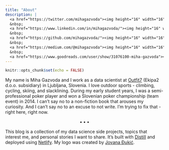 ```yaml
---
title: "About"
description: |
  <a href="https://twitter.com/mihagazvoda"><img height="16" width="16" src="https://cdn.jsdelivr.net/npm/simple-icons@latest/icons/twitter.svg" /></a>
  &nbsp;
  <a href="https://www.linkedin.com/in/mihagazvoda/"><img height="16" width="16" src="https://cdn.jsdelivr.net/npm/simple-icons@latest/icons/linkedin.svg" /></a>
  &nbsp;
  <a href="https://github.com/mihagazvoda/"><img height="16" width="16" src="https://cdn.jsdelivr.net/npm/simple-icons@latest/icons/github.svg" /></a>
  &nbsp;
  <a href="https://medium.com/@mihagazvoda"><img height="16" width="16" src="https://cdn.jsdelivr.net/npm/simple-icons@latest/icons/medium.svg" /></a>
  &nbsp;
  <a href="https://www.goodreads.com/user/show/31076100-miha-gazvoda"><img height="16" width="16" src="https://cdn.jsdelivr.net/npm/simple-icons@latest/icons/goodreads.svg" /></a>
---
```


```r
knitr::opts_chunk$set(echo = FALSE)
```

My name is Miha Gazvoda and I work as a data scientist at [Outfit7](https://outfit7.com/) (Ekipa2 d.o.o. subsidiary) in Ljubljana, Slovenia. I love outdoor sports - climbing, cycling, skiing, and slacklining. During my early student years, I was a semi-professional poker player and won a Slovenian poker championship (team event) in 2014. I can't say no to a non-fiction book that arouses my curiosity. And I can't say no to an excuse to not write. I'm trying to fix that - right here, right now. 

<center>$\bullet\bullet\bullet$</center>

This blog is a collection of my data science side projects, topics that interest me, and personal stories I want to share. It's built with [Distill](https://rstudio.github.io/distill/) and deployed using [Netlify](https://www.netlify.com/). My logo was created by [Jovana Đukić](https://www.jovanadukic.com).

<!-- TODO if you want to support me you can use Flattr -->


